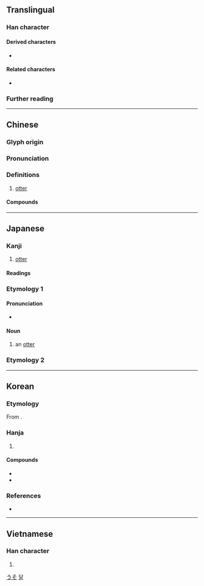 {{also|獭}}
{{character info}}
{{character info|0x2F928}}
==Translingual==

===Han character===
{{Han char|rn=94|rad=犬|as=16|sn=19|four=47286|canj=KHDLC|ids=⿰犭賴}}

====Derived characters====
* {{l|mul|𤅂}}

====Related characters====
* {{l|mul|獭}} {{q|[[Simplified Chinese]]}}

===Further reading===
{{Han ref|kx=0721.080|dkj=20782|dj=1133.050|hdz=21377.040|uh=737A}}

----

==Chinese==
{{zh-forms|s=獭|alt=㺚}}

===Glyph origin===
{{Han etym}}

===Pronunciation===
{{zh-pron
|m=獺
|c=caat3,taat3
|mn=thoah
|mn-t=tuah4
|mc=y
|oc=y
|cat=
}}

===Definitions===
{{zh-hanzi}}

# [[otter]]

====Compounds====
{{zh-der|旱獺|水獺|海獺|猵獺|獺祭|獺祭魚}}

----

==Japanese==

===Kanji===
{{ja-kanji|grade=|rs=犬16}}

# [[otter]]

====Readings====
{{ja-readings
|goon=たち
|kanon=たつ
|kanyoon=だつ
|kun=うそ-, おそ-<をそ-, かわうそ-<かはうそ-, かわおそ-<かはをそ-
}}

===Etymology 1===
{{ja-kanjitab|おそ|yomi=k}}
{{ja-kanjitab|うそ|yomi=k}}
{{rfe|ja}}

====Pronunciation====
{{ja-pron|acc=a|y=k|うそ}}
* {{homophone|ja|嘘|鷽|sort=うそ}}

====Noun====
{{ja-noun|うそ}} {{ja-altread|hira=おそ|hhira=をそ}}

# an [[otter]]

===Etymology 2===
{{ja-kanjitab|かわおそ|yomi=k}}
{{ja-kanjitab|かわうそ|yomi=k}}
{{ja-see|川獺}}

[[Category:ja:Mustelids|うそ]]

----

==Korean==

===Etymology===
From {{der|ko|ltc|-}} {{ltc-l|獺|id=1}}. 

{{hanja-dongguk|타ᇙ〮|thalq}}

{{hanja-hunmong|달〮|tal|獸畜#상18B}}

===Hanja===
{{ko-hanja-search}}
{{ko-hanja|수달|달}}

# {{hanja form of|달|[[otter]]}}

====Compounds====
{{top2}}
* {{ko-l|수달|[[otter]]|水獺}}
* {{ko-l|산달|[[raccoon dog]]|山獺}}
{{bottom}}

===References===
* {{R:hanjadoc|7258}}

[[Category:Hanja readings|달]]

----

==Vietnamese==

===Han character===
{{vi-readings|reading=thát, rái|rs=犬16}}

# {{rfdef|vi|sort=犬16}}